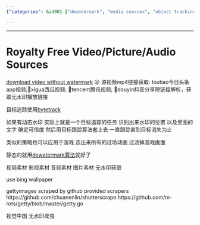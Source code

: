 ```yaml
---
{"categories": &id001 ["dewatermark", "media sources", "object tracking", "stub"], "category": "Royalty-free video sources", "date": "2022-08-04 03:43:26", "description": "This article provides methods for obtaining royalty-free video, image, and audio sources without watermarks. It suggests using tools like 'video_spider' for downloading videos from various apps, target tracking algorithms for removing dynamic watermarks, and the 'dewatermark algorithm' for static watermarks. Additionally, it mentions using Bing wallpapers and providing scrapers for GettyImages and Visual China without watermarks.", "tags": *id001, "title": "Royalty Free Video/Picture/Audio Sources"}

---
```


------

# Royalty Free Video/Picture/Audio Sources

[download video without watermark](https://github.com/wxy2077/video_spider) 😛 源视频mp4链接获取: toutiao今日头条app视频;🍉xigua西瓜视频; 🐧tencent腾讯视频; 🎼douyin抖音分享短链接解析，获取无水印播放链接


目标追踪使用[bytetrack](https://github.com/ifzhang/ByteTrack)


如果有动态水印 实际上就是一个目标追踪的任务 识别出来水印的位置 以及里面的文字 确定可信度 然后用目标跟踪算法套上去 一直跟踪直到目标消失为止

类似的策略也可以应用于游戏 选出来所有的过场动画 过滤掉游戏画面

静态的就用[dewatermark算法](https://github.com/rohitrango/automatic-watermark-detection)就好了

视频素材 影视素材 音频素材 图片素材 无水印获取

use bing wallpaper

gettyimages scraped by github provided scrapers
https://github.com/chuanenlin/shutterscrape
https://github.com/m-rots/getty/blob/master/getty.go

视觉中国 无水印爬虫

